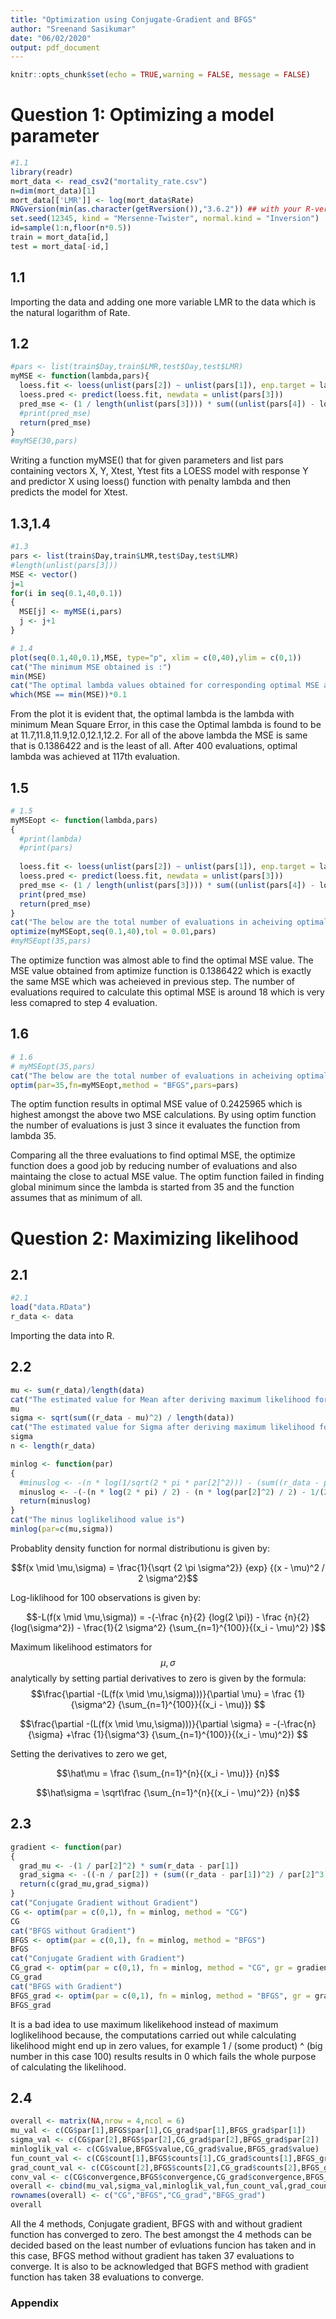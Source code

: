 ---
title: "Optimization using Conjugate-Gradient and BFGS"
author: "Sreenand Sasikumar"
date: "06/02/2020"
output: pdf_document
---

```{r setup, include=FALSE, warning=FALSE, message=FALSE}
knitr::opts_chunk$set(echo = TRUE,warning = FALSE, message = FALSE)
```

# Question 1: Optimizing a model parameter

```{r,eval=TRUE,echo=FALSE}
#1.1
library(readr)
mort_data <- read_csv2("mortality_rate.csv")
n=dim(mort_data)[1]
mort_data[['LMR']] <- log(mort_data$Rate)
RNGversion(min(as.character(getRversion()),"3.6.2")) ## with your R-version 
set.seed(12345, kind = "Mersenne-Twister", normal.kind = "Inversion")
id=sample(1:n,floor(n*0.5))
train = mort_data[id,]
test = mort_data[-id,]
```

## 1.1
Importing the data and adding one more variable LMR to the data which is the natural logarithm of Rate.

## 1.2

```{r, eval=TRUE,echo=FALSE}
#pars <- list(train$Day,train$LMR,test$Day,test$LMR)
myMSE <- function(lambda,pars){
  loess.fit <- loess(unlist(pars[2]) ~ unlist(pars[1]), enp.target = lambda)
  loess.pred <- predict(loess.fit, newdata = unlist(pars[3]))
  pred_mse <- (1 / length(unlist(pars[3]))) * sum((unlist(pars[4]) - loess.pred) ^ 2)
  #print(pred_mse)
  return(pred_mse)
}
#myMSE(30,pars)
```


Writing a function myMSE() that for given parameters and list pars containing
vectors X, Y, Xtest, Ytest fits a LOESS model with response Y and predictor X using loess() function with penalty lambda and then predicts the model for Xtest.


## 1.3,1.4

```{r,eval=TRUE,echo=FALSE}
#1.3
pars <- list(train$Day,train$LMR,test$Day,test$LMR)
#length(unlist(pars[3]))
MSE <- vector()
j=1
for(i in seq(0.1,40,0.1))
{
  MSE[j] <- myMSE(i,pars)
  j <- j+1
}

# 1.4
plot(seq(0.1,40,0.1),MSE, type="p", xlim = c(0,40),ylim = c(0,1))
cat("The minimum MSE obtained is :")
min(MSE)
cat("The optimal lambda values obtained for corresponding optimal MSE are")
which(MSE == min(MSE))*0.1
```


From the plot it is evident that, the optimal lambda is the lambda with minimum Mean Square Error, in this case the Optimal lambda is found to be at 11.7,11.8,11.9,12.0,12.1,12.2.
For all of the above lambda the MSE is same that is 0.1386422 and is the least of all.
After 400 evaluations, optimal lambda was achieved at 117th evaluation.

## 1.5

```{r,eval=TRUE,echo=FALSE}
# 1.5
myMSEopt <- function(lambda,pars)
{
  #print(lambda)
  #print(pars)
  
  loess.fit <- loess(unlist(pars[2]) ~ unlist(pars[1]), enp.target = lambda)
  loess.pred <- predict(loess.fit, newdata = unlist(pars[3]))
  pred_mse <- (1 / length(unlist(pars[3]))) * sum((unlist(pars[4]) - loess.pred) ^ 2)
  print(pred_mse)
  return(pred_mse)
}
cat("The below are the total number of evaluations in acheiving optimal MSE using optimize() function")
optimize(myMSEopt,seq(0.1,40),tol = 0.01,pars)
#myMSEopt(35,pars)

```


The optimize function was almost able to find the optimal MSE value. The MSE value obtained from aptimize function is 0.1386422 which is exactly the same MSE which was acheieved in previous step.
The number of evaluations required to calculate this optimal MSE is around 18 which is very less comapred to step 4 evaluation.

## 1.6

```{r,eval=TRUE,echo=FALSE}
# 1.6
# myMSEopt(35,pars)
cat("The below are the total number of evaluations in acheiving optimal MSE using optim() function")
optim(par=35,fn=myMSEopt,method = "BFGS",pars=pars)

```



The optim function results in optimal MSE value of 0.2425965 which  is highest amongst the above two MSE calculations.
By using optim function the number of evaluations is just 3 since it evaluates the function from lambda 35.

Comparing all the three evaluations to find optimal MSE, the optimize function does a good job by reducing number of evaluations and also maintaing the close to actual MSE value.
The optim function failed in finding global minimum since the lambda is started from 35 and the function assumes that as minimum of all.

# Question 2: Maximizing likelihood

## 2.1

```{r, eval=TRUE,echo=FALSE}
#2.1 
load("data.RData")
r_data <- data
```

Importing the data into R.

## 2.2
```{r,eval=TRUE,echo=FALSE}
mu <- sum(r_data)/length(data)
cat("The estimated value for Mean after deriving maximum likelihood formula and setting partial derivatives to zero is")
mu
sigma <- sqrt(sum((r_data - mu)^2) / length(data))
cat("The estimated value for Sigma after deriving maximum likelihood formula and setting partial derivatives to zero is")
sigma
n <- length(r_data)

minlog <- function(par)
{
  #minuslog <- -(n * log(1/sqrt(2 * pi * par[2]^2))) - (sum((r_data - par[1])^2) / (2 * par[2]^2))
  minuslog <- -(-(n * log(2 * pi) / 2) - (n * log(par[2]^2) / 2) - 1/(2*par[2]^2)*sum((r_data- par[1])^2))
  return(minuslog)
}
cat("The minus loglikelihood value is")
minlog(par=c(mu,sigma))
```

Probablity density function for normal distributionu is given by:

$$f(x \mid \mu,\sigma) = \frac{1}{\sqrt {2 \pi \sigma^2}}  {exp} {(x - \mu)^2 / 2 \sigma^2}$$

Log-liklihood for 100 observations is given by:

$$-L(f(x \mid \mu,\sigma)) = -(-\frac {n}{2} {log(2 \pi}) - \frac {n}{2} {log(\sigma^2}) - \frac{1}{2 \sigma^2} {\sum_{n=1}^{100}}{(x_i - \mu)^2} )$$

Maximum likelihood estimators for $$\mu,\sigma$$ analytically by setting partial derivatives to zero is given by the formula:
$$\frac{\partial -(L(f(x \mid \mu,\sigma)))}{\partial \mu} = \frac {1}{\sigma^2}  {\sum_{n=1}^{100}}{(x_i - \mu)}) $$

$$\frac{\partial -(L(f(x \mid \mu,\sigma)))}{\partial \sigma} = -(-\frac{n}{\sigma} +\frac {1}{\sigma^3}  {\sum_{n=1}^{100}}{(x_i - \mu)^2}) $$

Setting the derivatives to zero we get,

$$\hat\mu = \frac {\sum_{n=1}^{n}{(x_i - \mu)}} {n}$$

$$\hat\sigma = \sqrt\frac {\sum_{n=1}^{n}{(x_i - \mu)^2}} {n}$$

## 2.3

```{r,echo=FALSE}
gradient <- function(par)
{
  grad_mu <- -(1 / par[2]^2) * sum(r_data - par[1])
  grad_sigma <- -((-n / par[2]) + (sum((r_data - par[1])^2) / par[2]^3)) 
  return(c(grad_mu,grad_sigma))
}
cat("Conjugate Gradient without Gradient")
CG <- optim(par = c(0,1), fn = minlog, method = "CG")
CG
cat("BFGS without Gradient")
BFGS <- optim(par = c(0,1), fn = minlog, method = "BFGS")
BFGS
cat("Conjugate Gradient with Gradient")
CG_grad <- optim(par = c(0,1), fn = minlog, method = "CG", gr = gradient)
CG_grad
cat("BFGS with Gradient")
BFGS_grad <- optim(par = c(0,1), fn = minlog, method = "BFGS", gr = gradient)
BFGS_grad
```

It is a bad idea to use maximum likelikehood instead of maximum loglikelihood because, the computations carried out while calculating likelihood might end up in zero values, for example 1 / (some product) ^ (big number in this case 100) results results in 0 which fails the whole purpose of calculating the likelihood.

## 2.4

```{r,echo=FALSE}
overall <- matrix(NA,nrow = 4,ncol = 6)
mu_val <- c(CG$par[1],BFGS$par[1],CG_grad$par[1],BFGS_grad$par[1])
sigma_val <- c(CG$par[2],BFGS$par[2],CG_grad$par[2],BFGS_grad$par[2])
minloglik_val <- c(CG$value,BFGS$value,CG_grad$value,BFGS_grad$value)
fun_count_val <- c(CG$count[1],BFGS$counts[1],CG_grad$counts[1],BFGS_grad$counts[1])
grad_count_val <- c(CG$count[2],BFGS$counts[2],CG_grad$counts[2],BFGS_grad$counts[2])
conv_val <- c(CG$convergence,BFGS$convergence,CG_grad$convergence,BFGS_grad$convergence)
overall <- cbind(mu_val,sigma_val,minloglik_val,fun_count_val,grad_count_val,conv_val)
rownames(overall) <- c("CG","BFGS","CG_grad","BFGS_grad")
overall
```

All the 4 methods, Conjugate gradient, BFGS with and without gradient function has converged to zero.
The best amongst the 4 methods can be decided based on the least number of evluations funcion has taken and in this case, BFGS method without gradient has taken 37 evaluations to converge. It is also to be acknowledged that BGFS method with gradient function has taken 38 evaluations to converge.


### Appendix

```{r , ref.label=knitr::all_labels(),echo=TRUE,eval=FALSE}
```



